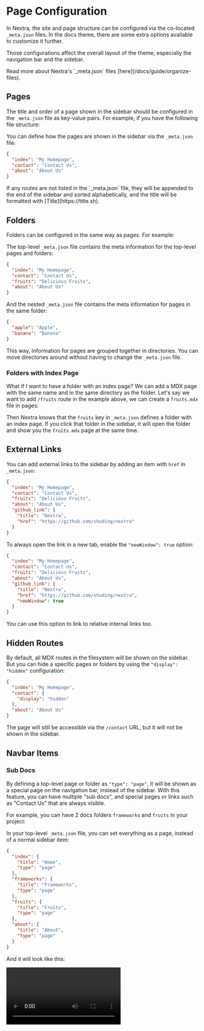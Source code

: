 # Page Configuration

In Nextra, the site and page structure can be configured via the co-located `_meta.json` files. In the docs theme, there are some extra options available to customize it further.

Those configurations affect the overall layout of the theme, especially the navigation bar and the sidebar.


<Callout>
  Read more about Nextra's `_meta.json` files [here](/docs/guide/organize-files).
</Callout>

## Pages

The title and order of a page shown in the sidebar should be configured in the `_meta.json` file as key-value pairs. For example, if you have the following file structure:

<Tree>
  <Folder name="pages" defaultOpen>
    <File name="_meta.json" />
    <File name="about.mdx" />
    <File name="contact.mdx" />
    <File name="index.mdx" />
  </Folder>
</Tree>

You can define how the pages are shown in the sidebar via the `_meta.json` file:

```json filename="_meta.json"
{
  "index": "My Homepage",
  "contact": "Contact Us",
  "about": "About Us"
}
```

<Callout>
  If any routes are not listed in the `_meta.json` file, they will be appended to the end of the sidebar and sorted alphabetically, and the title will be formatted with [Title](https://title.sh).
</Callout>

## Folders

Folders can be configured in the same way as pages. For example:

<Tree>
  <Folder name="pages" defaultOpen>
    <Folder name="fruits" defaultOpen>
      <File name="_meta.json" />
      <File name="apple.mdx" />
      <File name="banana.mdx" />
    </Folder>
    <File name="_meta.json" />
    <File name="about.mdx" />
    <File name="contact.mdx" />
    <File name="index.mdx" />
  </Folder>
</Tree>

The top-level `_meta.json` file contains the meta information for the top-level pages and folders:

```json filename="pages/_meta.json"
{
  "index": "My Homepage",
  "contact": "Contact Us",
  "fruits": "Delicious Fruits",
  "about": "About Us"
}
```

And the nested `_meta.json` file contains the meta information for pages in the same folder:

```json filename="pages/fruits/_meta.json"
{
  "apple": "Apple",
  "banana": "Banana"
}
```

This way, information for pages are grouped together in directories. You can move directories around without having to change the `_meta.json` file.

### Folders with Index Page

What if I want to have a folder with an index page? We can add a MDX page with the same name and in the same directory as the folder. Let's say we want to add `/fruits` route in the example above, we can create a `fruits.mdx` file in pages:

<Tree>
  <Folder name="pages" defaultOpen>
    <Folder name="fruits" defaultOpen>
      <File name="_meta.json" />
      <File name="apple.mdx" />
      <File name="banana.mdx" />
    </Folder>
    <File name="_meta.json" />
    <File name="about.mdx" />
    <File name="contact.mdx" />
    <File name="fruits.mdx" active />
    <File name="index.mdx" />
  </Folder>
</Tree>

Then Nextra knows that the `fruits` key in `_meta.json` defines a folder with an index page. If you click that folder in the sidebar, it will open the folder and show you the `fruits.mdx` page at the same time.

## External Links

You can add external links to the sidebar by adding an item with `href` in `_meta.json`:

```json filename="pages/_meta.json" {6-9}
{
  "index": "My Homepage",
  "contact": "Contact Us",
  "fruits": "Delicious Fruits",
  "about": "About Us",
  "github_link": {
    "title": "Nextra",
    "href": "https://github.com/shuding/nextra"
  }
}
```

To always open the link in a new tab, enable the `"newWindow": true` option:

```json filename="pages/_meta.json" {9}
{
  "index": "My Homepage",
  "contact": "Contact Us",
  "fruits": "Delicious Fruits",
  "about": "About Us",
  "github_link": {
    "title": "Nextra",
    "href": "https://github.com/shuding/nextra",
    "newWindow": true
  }
}
```

<Callout>You can use this option to link to relative internal links too.</Callout>

## Hidden Routes

By default, all MDX routes in the filesystem will be shown on the sidebar. But you can hide a specific pages or folders by using the `"display": "hidden"` configuration:

```json filename="pages/_meta.json" {4}
{
  "index": "My Homepage",
  "contact": {
    "display": "hidden"
  },
  "about": "About Us"
}
```

The page will still be accessible via the `/contact` URL, but it will not be shown in the sidebar.

## Navbar Items

### Sub Docs

By defining a top-level page or folder as `"type": "page"`, it will be shown as a special page on the navigation bar, instead of the sidebar. With this feature, you can have multiple "sub docs", and special pages or links such as "Contact Us" that are always visible.

For example, you can have 2 docs folders `frameworks` and `fruits` in your project:

<Tree>
  <Folder name="pages" defaultOpen>
    <Folder name="frameworks" defaultOpen>
      <File name="react.mdx" />
      <File name="svelte.mdx" />
      <File name="vue.mdx" />
    </Folder>
    <Folder name="fruits" defaultOpen>
      <File name="apple.mdx" />
      <File name="banana.mdx" />
    </Folder>
    <File name="_meta.json" />
    <File name="about.mdx" />
    <File name="index.mdx" />
  </Folder>
</Tree>

In your top-level `_meta.json` file, you can set everything as a page, instead of a normal sidebar item:

```json filename="pages/_meta.json"
{
  "index": {
    "title": "Home",
    "type": "page"
  },
  "frameworks": {
    "title": "Frameworks",
    "type": "page"
  },
  "fruits": {
    "title": "Fruits",
    "type": "page"
  },
  "about": {
    "title": "About",
    "type": "page"
  }
}
```

And it will look like this:

<Video src="/assets/docs/sub-docs.mp4"/>

<div className="text-center text-sm mt-4">[Live example on StackBlitz ↗](https://stackblitz.com/edit/nextra-2-docs-eszspq?file=pages%2F_meta.json)<span className="sr-only"> (opens in a new tab)</span></div>

You can also hide links like `Home` from the navbar with the [`"display": "hidden"`](#hidden-routes) option.

### Menus

You can also add menus to the navbar using `"type": "menu"` and the `"items"` option:


<Screenshot src={menuImage} alt="Navbar menu" />

<div className="text-center text-sm mt-8">[Live example on StackBlitz ↗](https://stackblitz.com/edit/nextra-2-docs-2qopvp?file=pages%2F_meta.json)<span className="sr-only"> (opens in a new tab)</span></div>

```json filename="pages/_meta.json"
{
  "company": {
    "title": "Company",
    "type": "menu",
    "items": {
      "about": {
        "title": "About",
        "href": "/about"
      },
      "contact": {
        "title": "Contact Us",
        "href": "mailto:hi@example.com"
      }
    }
  }
}
```

### Links

Same as the [External Links](#external-links) option, you can have external links in the navbar too:

```json filename="pages/_meta.json"
{
  "index": {
    "title": "Home",
    "type": "page"
  },
  "about": {
    "title": "About",
    "type": "page"
  },
  "contact": {
    "title": "Contact Us",
    "type": "page",
    "href": "https://example.com/contact",
    "newWindow": true
  }
}
```

## Fallbacks

In the [Sub Docs](#sub-docs) example above, we have to define the `"type": "page"` option for every page. To make it easier, you can use the `"*"` key to define the fallback configuration for all items in this folder:

```json filename="pages/_meta.json" {2-4}
{
  "*": {
    "type": "page"
  },
  "index": "Home",
  "frameworks": "Frameworks",
  "fruits": "Fruits",
  "about": "About"
}
```

They are equivalent where all items have `"type": "page"` set.

## Separators

You can use a "placeholder" item with `"type": "separator"` to create a separator line between items in the sidebar:

```json filename="_meta.json"
{
  "index": "My Homepage",
  "---": {
    "type": "separator"
  },
  "contact": "Contact Us"
}
```

<Callout>
  Together with the [`sidebar.titleComponent`](/docs/docs-theme/theme-configuration#sidebar) theme option, you can customize the look of titles and separator lines in the sidebar.
</Callout>

## Advanced

### Theme Components

You can configure the theme for each page using the `"theme"` option. For example, you can disable or enable specific components for specific pages:

```json filename="pages/_meta.json"
{
  "index": {
    "title": "Home",
    "theme": {
      "breadcrumb": false,
      "footer": true,
      "sidebar": false,
      "toc": true,
      "pagination": false
    }
  }
}
```

This option will be inherited by all child pages if set to a folder.

### Layouts

By default, each page has `"layout": "default"` in their theme config, which is the default behavior.

#### Raw Layout

By default, Nextra renders the MDX content (such as `h1`, `h2`, `h3` etc.) with themed components, inside a content container. You can use the `"raw"` layout to let Nextra to not inject any styles to the content:

```json filename="pages/_meta.json" {5}
{
  "index": {
    "title": "Home",
    "theme": {
      "layout": "raw"
    }
  }
}
```

#### Full Layout

You might want to render some page with the full container width and height, but keep all the other styles. You can use the `"full"` layout to do that:

```json filename="pages/_meta.json" {5}
{
  "index": {
    "title": "Home",
    "theme": {
      "layout": "full"
    }
  }
}
```

### Typesetting

The `"typesetting"` option controls typesetting details like font features, heading styles and components like `li` and `code`. There are `"default"` and `"article"` typesettings available in the docs theme.

The default one is suitable for most cases like documentation, but you can use the `"article"` typesetting to make it look like an elegant article page:

```json filename="pages/_meta.json" {5}
{
  "about": {
    "title": "About Us",
    "theme": {
      "typesetting": "article"
    }
  }
}
```

<div className="text-center text-sm mt-4">[Live example on StackBlitz ↗](https://stackblitz.com/edit/nextra-2-docs-hg77h3?file=pages%2F_meta.json,pages%2Findex.mdx)<span className="sr-only"> (opens in a new tab)</span></div>
